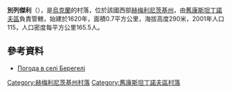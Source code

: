 {{coord|49|38|27|N|27|20|34|E|scale:100000|display=title}}

'''別列傑利'''（{{lang-uk|Берегелі}}），是[[烏克蘭|烏克蘭]]的村落，位於該國西部[[赫梅利尼茨基州|赫梅利尼茨基州]]，由[[舊康斯坦丁諾夫區|舊康斯坦丁諾夫區]]負責管轄，始建於1620年，面積0.7平方公里，海拔高度290米，2001年人口115，人口密度每平方公里165.5人。

==參考資料==
* [http://weather.in.ua/ua/hmel'nickaja/861 Погода в селі Берегелі]{{Wayback|url=http://weather.in.ua/ua/hmel%27nickaja/861 |date=20160305212512 }}

{{DEFAULTSORT:Берегелі}}
[[Category:赫梅利尼茨基州村落|Category:赫梅利尼茨基州村落]]
[[Category:舊康斯坦丁諾夫區村落|Category:舊康斯坦丁諾夫區村落]]


{{Khmelnytskyi-geo-stub}}